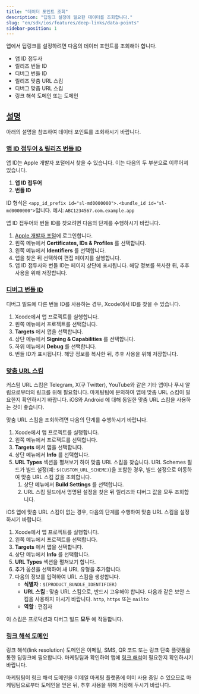 ```yaml
---
title: "데이터 포인트 조회"
description: "딥링크 설정에 필요한 데이터를 조회합니다."
slug: "en/sdk/ios/features/deep-links/data-points"
sidebar-position: 1
---
```

앱에서 딥링크를 설정하려면 다음의 데이터 포인트를 조회해야 합니다.

* 앱 ID 접두사
* 릴리즈 번들 ID
* 디버그 번들 ID
* 릴리즈 맞춤 URL 스킴
* 디버그 맞춤 URL 스킴
* 링크 해석 도메인 또는 도메인

[설명](instructions)
------------------

아래의 설명을 참조하여 데이터 포인트를 조회하시기 바랍니다.

### [앱 ID 접두어 & 릴리즈 번들 ID](app-id-prefix-and-release-bundle-id)

앱 ID는 Apple 개발자 포털에서 찾을 수 있습니다. 이는 다음의 두 부분으로 이루어져 있습니다.

1. **앱 ID 접두어** 
2. **번들 ID** 

ID 형식은 `<app_id_prefix id="sl-md0000000">.<bundle_id id="sl-md0000000">`입니다. 예시: `ABC1234567.com.example.app`

앱 ID 접두어와 번들 ID를 찾으려면 다음의 단계를 수행하시기 바랍니다.

1. [Apple 개발자 포털](https://developer.apple.com/account/)에 로그인합니다.
2. 왼쪽 메뉴에서 **Certificates, IDs & Profiles** 를 선택합니다.
3. 왼쪽 메뉴에서 **Identifiers** 를 선택합니다.
4. 앱을 찾은 뒤 선택하여 편집 페이지를 실행합니다.
5. 앱 ID 접두사와 번들 ID는 페이지 상단에 표시됩니다. 해당 정보를 복사한 뒤, 추후 사용을 위해 저장합니다.

### [디버그 번들 ID](debug-bundle-id)

디버그 빌드에 다른 번들 ID를 사용하는 경우, Xcode에서 ID를 찾을 수 있습니다.

1. Xcode에서 앱 프로젝트를 실행합니다.
2. 왼쪽 메뉴에서 프로젝트를 선택합니다.
3. **Targets** 에서 앱을 선택합니다.
4. 상단 메뉴에서 **Signing & Capabilities** 를 선택합니다.
5. 하위 메뉴에서 **Debug** 를 선택합니다.
6. 번들 ID가 표시됩니다. 해당 정보를 복사한 뒤, 추후 사용을 위해 저장합니다.

### [맞춤 URL 스킴](custom-url-schemes)

<callout type="tip"> 

커스텀 URL 스킴은 Telegram, X\(구 Twitter\), YouTube와 같은 기타 앱이나 푸시 알림으로부터의 링크를 위해 필요합니다. 마케팅팀에 문의하여 앱에 맞춤 URL 스킴이 필요한지 확인하시기 바랍니다. iOS와 Android 에 대해 동일한 맞춤 URL 스킴을 사용하는 것이 좋습니다.
</Callout> 

맞춤 URL 스킴을 조회하려면 다음의 단계를 수행하시기 바랍니다.

1. Xcode에서 앱 프로젝트를 실행합니다.
2. 왼쪽 메뉴에서 프로젝트를 선택합니다.
3. **Targets** 에서 앱을 선택합니다.
4. 상단 메뉴에서 **Info** 를 선택합니다.
5. **URL Types** 섹션을 펼쳐보기 하여 맞춤 URL 스킴을 찾습니다. URL Schemes 필드가 빌드 설정\(예: `$(CUSTOM_URL_SCHEME)`\)을 포함한 경우, 빌드 설정으로 이동하여 맞춤 URL 스킴 값을 조회합니다. 
   1. 상단 메뉴에서 **Build Settings** 를 선택합니다.
   2. URL 스킴 필드에서 명명된 설정을 찾은 뒤 릴리즈와 디버그 값을 모두 조회합니다.

iOS 앱에 맞춤 URL 스킴이 없는 경우, 다음의 단계를 수행하여 맞춤 URL 스킴을 설정하시기 바랍니다.

1. Xcode에서 앱 프로젝트를 실행합니다.
2. 왼쪽 메뉴에서 프로젝트를 선택합니다.
3. **Targets** 에서 앱을 선택합니다.
4. 상단 메뉴에서 **Info** 를 선택합니다.
5. **URL Types** 섹션을 펼쳐보기 합니다.
6. 추가 옵션을 선택하여 새 URL 유형을 추가합니다.
7. 다음의 정보를 입력하여 URL 스킴을 생성합니다. 
   * **식별자** : `$(PRODUCT_BUNDLE_IDENTIFIER)`
   * **URL 스킴** : 맞춤 URL 스킴으로, 반드시 고유해야 합니다. 다음과 같은 보안 스킴을 사용하지 마시기 바랍니다. `http`, `https` 또는 `mailto`
   * **역할** : 편집자

이 스킴은 프로덕션과 디버그 빌드 **모두** 에 작동합니다.

### [링크 해석 도메인](link-resolution-domains)

<callout type="tip"> 

링크 해석\(link resolution\) 도메인은 이메일, SMS, QR 코드 또는 링크 단축 플랫폼을 통한 딥링크에 필요합니다. 마케팅팀과 확인하여 앱에 [링크 해석](https://help.adjust.com/en/article/link-resolution)이 필요한지 확인하시기 바랍니다.
</Callout> 

마케팅팀이 링크 해석 도메인을 이메일 마케팅 플랫폼에 이미 사용 중일 수 있으므로 마케팅팀으로부터 도메인을 얻은 뒤, 추후 사용을 위해 저장해 두시기 바랍니다.

